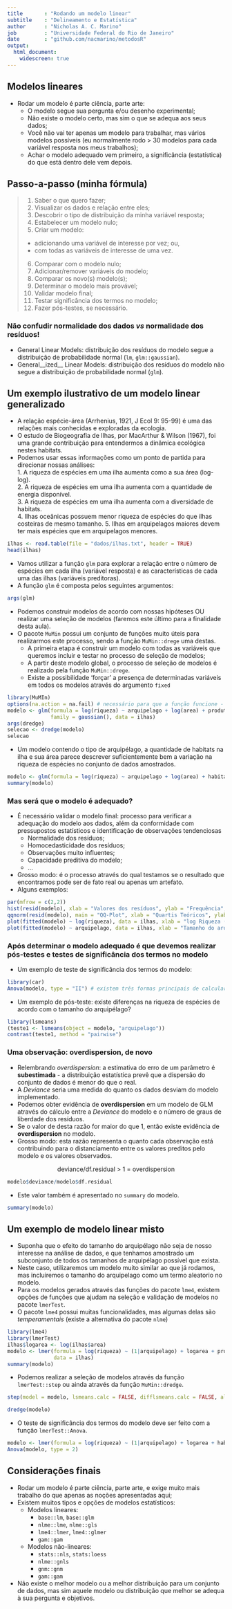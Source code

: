 ```yaml
---
title       : "Rodando um modelo linear"
subtitle    : "Delineamento e Estatística"
author      : "Nicholas A. C. Marino"
job         : "Universidade Federal do Rio de Janeiro"
date        : "github.com/nacmarino/metodosR"
output:
  html_document:
    widescreen: true
---
```


## Modelos lineares

* Rodar um modelo é parte ciência, parte arte:  
    + O modelo segue sua pergunta e/ou desenho experimental;
    + Não existe o modelo certo, mas sim o que se adequa aos seus dados;
    + Você não vai ter apenas um modelo para trabalhar, mas vários modelos possíveis (eu normalmente rodo > 30 modelos para cada variável resposta nos meus trabalhos);
    + Achar o modelo adequado vem primeiro, a significância (estatística) do que está dentro dele vem depois.  
    
## Passo-a-passo (minha fórmula)  

> 1. Saber o que quero fazer;  
> 2. Visualizar os dados e relação entre eles;
> 3. Descobrir o tipo de distribuição da minha variável resposta;
> 4. Estabelecer um modelo nulo;  
> 5. Criar um modelo:  
    + adicionando uma variável de interesse por vez; ou,  
    + com todas as variáveis de interesse de uma vez.  
> 6. Comparar com o modelo nulo;  
> 7. Adicionar/remover variáveis do modelo;  
> 8. Comparar os novo(s) modelo(s);  
> 9. Determinar o modelo mais provável;
> 10. Validar modelo final;
> 11. Testar significância dos termos no modelo;  
> 12. Fazer pós-testes, se necessário.

### Não confudir normalidade dos dados _vs_ normalidade dos resíduos!

* General Linear Models: distribuição dos resíduos do modelo segue a distribuição de probabilidade normal (`lm`, `glm::gaussian`).  
* General__ized__ Linear Models: distribuição dos resíduos do modelo não segue a distribuição de probabilidade normal (`glm`).  

## Um exemplo ilustrativo de um modelo linear generalizado

* A relação espécie-área (Arrhenius, 1921, J Ecol 9: 95-99) é uma das relações mais conhecidas e exploradas da ecologia. 
* O estudo de Biogeografia de Ilhas, por MacArthur & Wilson (1967), foi uma grande contribuição para entendermos a dinâmica ecológica nestes habitats.  
* Podemos usar essas informações como um ponto de partida para direcionar nossas análises:  
      1. A riqueza de espécies em uma ilha aumenta como a sua área (log-log).    
      2. A riqueza de espécies em uma ilha aumenta com a quantidade de energia disponível.  
      3. A riqueza de espécies em uma ilha aumenta com a diversidade de habitats.  
      4. Ilhas oceânicas possuem menor riqueza de espécies do que ilhas costeiras de mesmo tamanho.
      5. Ilhas em arquipelagos maiores devem ter mais espécies que em arquipelagos menores.  
      
```r
ilhas <- read.table(file = "dados/ilhas.txt", header = TRUE)
head(ilhas)
```

* Vamos utilizar a função `glm` para explorar a relação entre o número de espécies em cada ilha (variável resposta) e as características de cada uma das ilhas (variáveis preditoras).
* A função `glm` é composta pelos seguintes argumentos:

```r
args(glm)
```

* Podemos construir modelos de acordo com nossas hipóteses OU realizar uma seleção de modelos (faremos este último para a finalidade desta aula).
* O pacote `MuMin` possui um conjunto de funções muito úteis para realizarmos este processo, sendo a função `MuMin::drege` uma destas.
    + A primeira etapa é construir um modelo com todas as variáveis que queremos incluir e testar no processo de seleção de modelos;
    + A partir deste modelo global, o processo de seleção de modelos é realizado pela função `MuMin::drege`.
    + Existe a possibilidade 'forçar' a presença de determinadas variáveis em todos os modelos através do argumento `fixed`

```r
library(MuMIn)
options(na.action = na.fail) # necessário para que a função funcione - previne que os modelos sejam ajustados a conjuntos de dados diferentes
modelo <- glm(formula = log(riqueza) ~ arquipelago + log(area) + produtividade + populacao + habitat + montanha + temperatura + precipitacao,
              family = gaussian(), data = ilhas)
args(dredge)
selecao <- dredge(modelo)
selecao
```

* Um modelo contendo o tipo de arquipélago, a quantidade de habitats na ilha e sua área parece descrever suficientemente bem a variação na riqueza de espécies no conjunto de dados amostrados.

```r
modelo <- glm(formula = log(riqueza) ~ arquipelago + log(area) + habitat, family = gaussian(), data = ilhas)
summary(modelo)
```

### Mas será que o modelo é adequado?

* É necessário validar o modelo final: processo para verificar a adequação do modelo aos dados, além da conformidade com pressupostos estatísticos e identificação de observações tendenciosas
    + Normalidade dos resíduos;
    + Homocedasticidade dos resíduos;
    + Observações muito influentes;
    + Capacidade preditiva do modelo;
    + ...
* Grosso modo: é o processo através do qual testamos se o resultado que encontramos pode ser de fato real ou apenas um artefato.
* Alguns exemplos:

```r
par(mfrow = c(2,2))
hist(resid(modelo), xlab = "Valores dos resíduos", ylab = "Frequência", main = "Distribuição dos Resíduos")
qqnorm(resid(modelo), main = "QQ-Plot", xlab = "Quartis Teóricos", ylab = "Quartis da Amostra");qqline(resid(modelo))
plot(fitted(modelo) ~ log(riqueza), data = ilhas, xlab = "log Riqueza (Observado)", ylab = "log Riqueza (Predito)")
plot(fitted(modelo) ~ arquipelago, data = ilhas, xlab = "Tamanho do arquipelago", ylab = "Valores preditos")
```

### Após determinar o modelo adequado é que devemos realizar pós-testes e testes de significância dos termos no modelo

* Um exemplo de teste de significância dos termos do modelo:

```r
library(car)
Anova(modelo, type = "II") # existem três formas principais de calcular a significância dos termos em um modelo
```

* Um exemplo de pós-teste: existe diferenças na riqueza de espécies de acordo com o tamanho do arquipélago?

```r
library(lsmeans)
(teste1 <- lsmeans(object = modelo, "arquipelago"))
contrast(teste1, method = "pairwise") 
```

### Uma observação: overdispersion, de novo

* Relembrando _overdispersion_: a estimativa do erro de um parâmetro é __subestimada__ - a distribuição estatística prevê que a dispersão do conjunto de dados é menor do que o real.
* A _Deviance_ seria uma medida do quanto os dados desviam do modelo implementado.
* Podemos obter evidência de __overdispersion__ em um modelo de GLM através do cálculo entre a _Deviance_ do modelo e o número de graus de liberdade dos resíduos.
* Se o valor de desta razão for maior do que 1, então existe evidência de __overdispersion__ no modelo.  
* Grosso modo: esta razão representa o quanto cada observação está contribuindo para o distanciamento entre os valores preditos pelo modelo e os valores observados.
  
<center> deviance/df.residual > 1  = overdispersion </center>  
  
```r
modelo$deviance/modelo$df.residual
```

* Este valor também é apresentado no `summary` do modelo.

```r
summary(modelo)
```

## Um exemplo de modelo linear misto

* Suponha que o efeito do tamanho do arquipélago não seja de nosso interesse na análise de dados, e que tenhamos amostrado um subconjunto de todos os tamanhos de arquipélago possível que exista.
* Neste caso, utilizaremos um modelo muito similar ao que já rodamos, mas incluiremos o tamanho do arquipelago como um termo aleatorio no modelo.
* Para os modelos gerados através das funções do pacote `lme4`, existem opções de funções que ajudam na seleção e validação de modelos no pacote `lmerTest`.
* O pacote `lme4` possui muitas funcionalidades, mas algumas delas são _temperamentais_ (existe a alternativa do pacote `nlme`)

```r
library(lme4)
library(lmerTest)
ilhas$logarea <- log(ilhas$area)
modelo <- lmer(formula = log(riqueza) ~ (1|arquipelago) + logarea + produtividade + populacao + habitat + montanha + temperatura + precipitacao,
               data = ilhas)
summary(modelo)
```

* Podemos realizar a seleção de modelos através da função `lmerTest::step` ou ainda através da função `MuMin::dredge`.

```r
step(model = modelo, lsmeans.calc = FALSE, difflsmeans.calc = FALSE, alpha.random = 0.1, alpha.fixed = 0.05)
```

```r
dredge(modelo)
```

* O teste de significância dos termos do modelo deve ser feito com a função `lmerTest::Anova`.

```r
modelo <- lmer(formula = log(riqueza) ~ (1|arquipelago) + logarea + habitat, data = ilhas)
Anova(modelo, type = 2)
```

## Considerações finais

* Rodar um modelo é parte ciência, parte arte, e exige muito mais trabalho do que apenas as noções apresentadas aqui;
* Existem muitos tipos e opções de modelos estatísticos:
    + Modelos lineares: 
        - `base::lm`, `base::glm`
        - `nlme::lme`, `nlme::gls`
        - `lme4::lmer`, `lme4::glmer`
        - `gam::gam`  
    + Modelos não-lineares: 
        - `stats::nls`, `stats:loess`   
        - `nlme::gnls`  
        - `gnm::gnm`  
        - `gam::gam`  
* Não existe o melhor modelo ou a melhor distribuição para um conjunto de dados, mas sim aquele modelo ou distribuição que melhor se adequa à sua pergunta e objetivos.